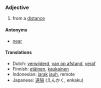 === Adjective ===

#from a [[distance]]

====Antonyms====
*[[near]]

==== Translations ====
*Dutch: [[verwijderd]], [[van op afstand]], [[veraf]]
*Finnish: [[etäinen]], [[kaukainen]]
*Indonesian: [[jarak]] [[jauh]], remote
*Japanese: [[遠隔]] (えんかく, enkaku)
